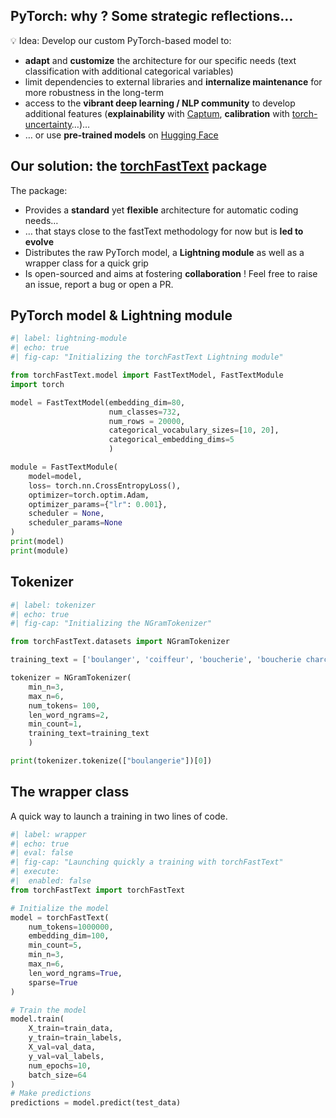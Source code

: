 ## PyTorch: why ? Some strategic reflections...

💡 Idea: Develop our custom PyTorch-based model to:

- [**adapt**]{.orange} and [**customize**]{.orange} the architecture for our specific needs (text classification with additional categorical variables)
- limit dependencies to external libraries and [**internalize maintenance**]{.orange} for more robustness in the long-term
- access to the [**vibrant deep learning / NLP community**]{.orange} to develop additional features (**explainability** with [Captum](https://captum.ai/), **calibration** with [torch-uncertainty](https://github.com/ENSTA-U2IS-AI/torch-uncertainty/tree/main)...)...
- ... or use [**pre-trained models**]{.orange} on [Hugging Face](https://huggingface.co/)

## Our solution: the [torchFastText](https://github.com/InseeFrLab/torch-fastText) package

The package:

- Provides a [**standard**]{.orange} yet [**flexible**]{.orange} architecture for automatic coding needs...
- ... that stays close to the fastText methodology for now but is [**led to evolve**]{.orange}
- Distributes the raw PyTorch model, a [**Lightning module**]{.orange} as well as a wrapper class for a quick grip
- Is open-sourced and aims at fostering [**collaboration**]{.orange} ! Feel free to raise an issue, report a bug or open a PR.


## PyTorch model & Lightning module {.scrollable}

```python
#| label: lightning-module
#| echo: true
#| fig-cap: "Initializing the torchFastText Lightning module"

from torchFastText.model import FastTextModel, FastTextModule
import torch

model = FastTextModel(embedding_dim=80,
                      num_classes=732,
                      num_rows = 20000,
                      categorical_vocabulary_sizes=[10, 20],
                      categorical_embedding_dims=5
                      )

module = FastTextModule(
    model=model,
    loss= torch.nn.CrossEntropyLoss(),
    optimizer=torch.optim.Adam,
    optimizer_params={"lr": 0.001},
    scheduler = None,
    scheduler_params=None
)
print(model)
print(module)
```


## Tokenizer {.scrollable}

```python
#| label: tokenizer
#| echo: true
#| fig-cap: "Initializing the NGramTokenizer"

from torchFastText.datasets import NGramTokenizer

training_text = ['boulanger', 'coiffeur', 'boucherie', 'boucherie charcuterie']

tokenizer = NGramTokenizer(
    min_n=3, 
    max_n=6, 
    num_tokens= 100,
    len_word_ngrams=2, 
    min_count=1, 
    training_text=training_text
    )

print(tokenizer.tokenize(["boulangerie"])[0])
```

## The wrapper class {.scrollable}

A quick way to launch a training in two lines of code.

```python

#| label: wrapper
#| echo: true
#| eval: false
#| fig-cap: "Launching quickly a training with torchFastText"
#| execute: 
#|  enabled: false
from torchFastText import torchFastText

# Initialize the model
model = torchFastText(
    num_tokens=1000000,
    embedding_dim=100,
    min_count=5,
    min_n=3,
    max_n=6,
    len_word_ngrams=True,
    sparse=True
)

# Train the model
model.train(
    X_train=train_data,
    y_train=train_labels,
    X_val=val_data,
    y_val=val_labels,
    num_epochs=10,
    batch_size=64
)
# Make predictions
predictions = model.predict(test_data)
```

